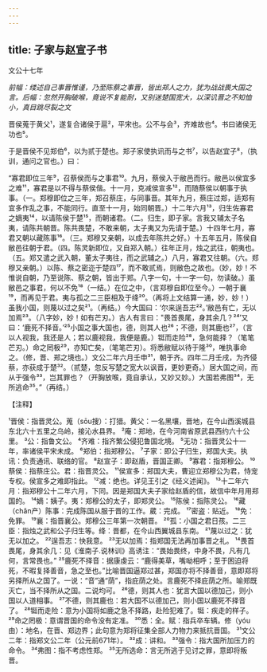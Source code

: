 ```yaml
---
---
---
```

title: 子家与赵宣子书
---



文公十七年

*前幅：缕述自己事晋惟谨，乃至陈蔡之事晋，皆出郑人之力，犹为战战畏大国之言。后幅：忽然开胸破喉，竟说不复能耐，又别迷楚国宽大，以深讥晋之不知恤小，真目跳尽裂之文*

晋侯蒐于黄父¹，遂复合诸侯于扈²，平宋也。公不与会³，齐难故也⁴。书曰诸侯无功也⁵。

于是晋侯不见郑伯⁶，以为贰于楚也。郑子家使执讯而与之书⁷，以告赵宜子⁸，（执训，通问之官也。）曰：

“寡君即位三年⁹，召蔡侯而与之事君¹⁰。九月，蔡侯入于敝邑而行。敝邑以侯宜多之难¹¹，寡君是以不得与蔡侯偕。十一月，克减侯宣多¹²，而随蔡侯以朝事于执事。（一。郑穆即位之三年，郑召蔡庄，与同事晋。其年九月，蔡庄过郑，适郑有宜多作乱之事，不能同行。直至十一月，始同朝晋。）十二年六月¹³，归生佐寡君之嫡夷¹⁴，以请陈侯于楚¹⁵，而朝诸君。（二。归生，即子家。言我又辅太子名夷，请陈共朝晋。陈共畏楚，不敢来朝，太子夷又为先请于楚。）十四年七月，寡君又朝以藏陈事¹⁶。（三。郑穆又亲朝，以成去年陈共之好。）十五年五月，陈侯自敝邑往朝于君。（四。陈灵新即位，又自郑入朝。）往年正月，烛之武往，朝夷也。（五。郑又遣之武入朝，董太子夷往，而之武辅之。）八月，寡君又往朝。（六。郑穆又亲朝。）以陈、蔡之密迩于楚四¹⁷，而不敢贰焉，则敝色之故也。（妙，妙！不惟说自朝，乃至说陈、蔡之朝，皆出于郑。八字一句，十一字一句，勿读破。）虽敝邑之事君，何以不免¹⁸（一结。）在位之中，（言郑穆自即位至今。）一朝于襄¹⁹，而再见于君。夷与孤之二三臣相及于绛²⁰。（再将上文结算一通，妙，妙！）虽我小国，则蔑以过之矣²¹。（再结。）今大国曰：‘尔来逞吾志²²。’敝邑有亡，无以加焉²³。（八字妙，妙！如有芒刃。）古人有言曰："畏首畏尾，身其余几？²⁴’又曰：‘鹿死不择音。’²⁵小国之事大国也，德，则其人也²⁶；不德，则其鹿也²⁷，（言以人视我，我还是人；若以鹿视我，我便是鹿。）铤而走险²⁸，急何能择？（笔笔芒刃。）命之罔极²⁹，亦知亡矣，（笔笔芒刃）。将悉敝赋以待于隆³⁰，唯执事命之。（修，晋、郑之境也。）文公二年六月壬申³¹，朝于齐。四年二月壬戌，为齐侵蔡，亦获成于楚³²。（贰楚，忽反写楚之宽大以讽晋，更妙更奇。）居大国之间，而从于强令³³，岂其罪也？（开胸放喉，竟自承认，又妙又妙。）大国若弗图³⁴，无所逃命³⁵。”（再结。）

【注释】

¹晋侯：指晋灵公。蒐（sōu搜）：打猎。黄父：一名黑壤，晋地，在今山西溪城县东北六十五里之乌岭，接沁水县界。
²庵：郑地，在今河南省原武县西约六十公里。
³公：指鲁文公。
⁴齐难：指齐繁公侵犯鲁国北境。
⁵无功：指晋灵公十一年，率诸侯平宋未成。
⁶郑伯：指郑穆公。
⁷子家：即公子归生，郑国大夫。执讯：负责通讯、联络的官。
⁸赵宣子：即赵盾，晋国正卿。
⁹寡君：指郑穆公。
¹⁰蔡侯：指蔡庄公。君：指晋灵公。
¹¹侯宣多：郑国大夫，曹迎立郑穆公为君，恃宠专权。侯宣多之难即指此。
¹²减：绝也。详见王引之《经义述闻》。
¹³十二年六月：指郑穆公十二年六月，下同。因是郑国大夫子家给赵盾的信，故信中年月用郑国的。
¹⁴嫡：姨子。夷：郑穆公的太子，即郑灵公。
¹⁵陈侯：指陈灵公。
¹⁶藏（chǎn产）陈事：完成陈国从服于晋的工作。葳：完成。
¹⁷密盗：贴近。
¹⁸免：免罪。
¹⁹襄：指晋襄公。郑穆公三年第一次朝晋。
²⁰孤：小国之君日孩。二三臣：指烛之武和公子归生等。绛：晋都，在今山西翼城县东南。
²¹蔑以过之：犹无以加之。
²²逞吾志：快我意。
²³无以加焉：指郑国无法再加事晋之礼。
¹⁴畏首畏尾，身其余几：见《淮南子.说林训》高诱注：“畏始畏终，中身不畏，凡有几何，言常畏也。”
²⁵鹿死不择音：据康虔云：“鹿得美草，嘴呦相呼；至于困迫将死，不暇复择善音，急之至也。”比喻晋国逼郑过甚，郑国亦将不择善音，意即郑将另择所从之国了。一说：“音”通“荫”，指庇荫之处。言鹿死不择庇荫之所。喻郑既灭亡，当不择所从之国。二说均可。
²⁶德，则其人也：犹言大国以德加己，则小国以人道相事。
²⁷不德，则其鹿也：若大国不以德加己，则小国以鹿死不择音了。
²⁸铤而走险：意为小国将如鹿之急不择路，赴险犯难了。铤：疾走的样子。
²⁹命之罔极：意谓晋国的命令没有定准。
³⁰悉：全。赋：指兵卒车辆。修（yóu由）：地名，在晋、郑边界；此句意为郑将征集全部人力物力来抵抗晋国。
³¹文公二年：指郑文公二年（公元前671年）。
³²成：讲和。
³³强令：指大国所加压力的命令。
³⁴弗图：指不考虑性郑。
³⁵无所选命：言无所逃于见讨之罪，意即将叛晋。